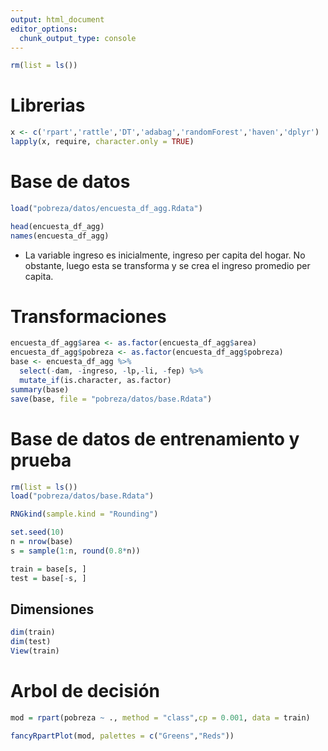 ```yaml
---
output: html_document
editor_options: 
  chunk_output_type: console
---
```


```r
rm(list = ls())
```


# Librerias

```r
x <- c('rpart','rattle','DT','adabag','randomForest','haven','dplyr')
lapply(x, require, character.only = TRUE)
```

# Base de datos

```r
load("pobreza/datos/encuesta_df_agg.Rdata")
```

```r
head(encuesta_df_agg)
names(encuesta_df_agg)
```

- La variable ingreso es inicialmente, ingreso per capita del hogar. No obstante, luego esta se 
transforma y se crea el ingreso promedio per capita. 

# Transformaciones

```r
encuesta_df_agg$area <- as.factor(encuesta_df_agg$area)
encuesta_df_agg$pobreza <- as.factor(encuesta_df_agg$pobreza)
base <- encuesta_df_agg %>%
  select(-dam, -ingreso, -lp,-li, -fep) %>%
  mutate_if(is.character, as.factor)
summary(base)
save(base, file = "pobreza/datos/base.Rdata")

```

# Base de datos de entrenamiento y prueba

```r
rm(list = ls())
load("pobreza/datos/base.Rdata")
```

```r
RNGkind(sample.kind = "Rounding")
```

```r
set.seed(10)
n = nrow(base)
s = sample(1:n, round(0.8*n))

train = base[s, ]
test = base[-s, ]
```

## Dimensiones

```r
dim(train)
dim(test)
View(train)
```

# Arbol de decisión

```r
mod = rpart(pobreza ~ ., method = "class",cp = 0.001, data = train)
```

```r
fancyRpartPlot(mod, palettes = c("Greens","Reds"))
```

